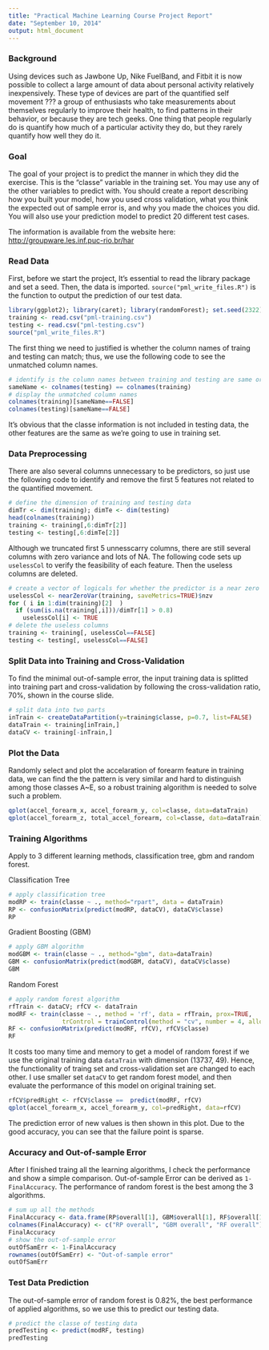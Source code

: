 ```yaml
---
title: "Practical Machine Learning Course Project Report"
date: "September 10, 2014"
output: html_document
---
```


### Background ###
  Using devices such as Jawbone Up, Nike FuelBand, and Fitbit it is now possible to collect a large amount of data about personal activity relatively inexpensively. These type of devices are part of the quantified self movement ??? a group of enthusiasts who take measurements about themselves regularly to improve their health, to find patterns in their behavior, or because they are tech geeks. One thing that people regularly do is quantify how much of a particular activity they do, but they rarely quantify how well they do it. 

### Goal ###
  The goal of your project is to predict the manner in which they did the exercise. This is the "classe" variable in the training set. You may use any of the other variables to predict with. You should create a report describing how you built your model, how you used cross validation, what you think the expected out of sample error is, and why you made the choices you did. You will also use your prediction model to predict 20 different test cases. 
  
  The information is available from the website here: <http://groupware.les.inf.puc-rio.br/har>

### Read Data ###
First, before we start the project, It's essential to read the library package and set a seed. Then, the data is imported. `source("pml_write_files.R")` is the function to output the prediction of our test data.
```r
library(ggplot2); library(caret); library(randomForest); set.seed(2322)
training <- read.csv("pml-training.csv")
testing <- read.csv("pml-testing.csv")
source("pml_write_files.R")
```

The first thing we need to justified is whether the column names of traing and testing can match; thus, we use the following code to see the unmatched column names.
```r
# identify is the column names between training and testing are same or not
sameName <- colnames(testing) == colnames(training)
# display the unmatched column names
colnames(training)[sameName==FALSE]
colnames(testing)[sameName==FALSE]
```
It's obvious that the classe information is not included in testing data, the other features are the same as we're going to use in training set.

### Data Preprocessing ###
There are also several columns unnecessary to be predictors, so just use the following code to identify and remove the first 5 features not related to the quantified movement.
```r
# define the dimension of training and testing data
dimTr <- dim(training); dimTe <- dim(testing)
head(colnames(training))
training <- training[,6:dimTr[2]]
testing <- testing[,6:dimTe[2]]
```

Although we truncated first 5 unnesscarry columns, there are still several columns with zero variance and lots of NA. The following code sets up `uselessCol` to verify the feasibility of each feature. Then the useless columns are deleted.
```r
# create a vector of logicals for whether the predictor is a near zero variance predictor
uselessCol <- nearZeroVar(training, saveMetrics=TRUE)$nzv
for ( i in 1:dim(training)[2]  )
  if (sum(is.na(training[,i]))/dimTr[1] > 0.8)
    uselessCol[i] <- TRUE
# delete the useless columns
training <- training[, uselessCol==FALSE]
testing <- testing[, uselessCol==FALSE]
```

### Split Data into Training and Cross-Validation###
To find the minimal out-of-sample error, the input training data is splitted into training part and cross-validation by following the cross-validation ratio, 70%, shown in the course slide.
```r
# split data into two parts
inTrain <- createDataPartition(y=training$classe, p=0.7, list=FALSE)
dataTrain <- training[inTrain,]
dataCV <- training[-inTrain,]
```
### Plot the Data ###
Randomly select and plot the accelaration of forearm feature in training data, we can find the the pattern is very similar and hard to distinguish among those classes A~E, so a robust training algorithm is needed to solve such a problem.
```r
qplot(accel_forearm_x, accel_forearm_y, col=classe, data=dataTrain)
qplot(accel_forearm_z, total_accel_forearm, col=classe, data=dataTrain)
```

### Training Algorithms ###
Apply to 3 different learning methods, classification tree, gbm and random forest.

Classification Tree
``` r
# apply classification tree
modRP <- train(classe ~ ., method="rpart", data = dataTrain)
RP <- confusionMatrix(predict(modRP, dataCV), dataCV$classe)
RP
```

Gradient Boosting (GBM)
``` r
# apply GBM algorithm
modGBM <- train(classe ~ ., method="gbm", data=dataTrain)
GBM <- confusionMatrix(predict(modGBM, dataCV), dataCV$classe)
GBM
```

Random Forest
```r
# apply random forest algorithm
rfTrain <- dataCV; rfCV <- dataTrain
modRF <- train(classe ~ ., method = 'rf', data = rfTrain, prox=TRUE,
               trControl = trainControl(method = "cv", number = 4, allowParallel = TRUE))
RF <- confusionMatrix(predict(modRF, rfCV), rfCV$classe)
RF
```
It costs too many time and memory to get a model of random forest if we use the original training data `dataTrain` with dimension (13737, 49). Hence, the functionality of traing set and cross-validation set are changed to each other. I use smaller set `dataCV` to get random forest model, and then evaluate the performance of this model on original training set.

```r
rfCV$predRight <- rfCV$classe ==  predict(modRF, rfCV)
qplot(accel_forearm_x, accel_forearm_y, col=predRight, data=rfCV)
```
The prediction error of new values is then shown in this plot. Due to the good accuracy, you can see that the failure point is sparse.

### Accuracy and Out-of-sample Error ###
After I finished traing all the learning algorithms, I check the performance and show a simple comparison. Out-of-sample Error can be derived as `1-FinalAccuracy`. The performance of random forest is the best among the 3 algorithms.
```r
# sum up all the methods
FinalAccuracy <- data.frame(RP$overall[1], GBM$overall[1], RF$overall[1])
colnames(FinalAccuracy) <- c("RP overall", "GBM overall", "RF overall")
FinalAccuracy
# show the out-of-sample error
outOfSamErr <- 1-FinalAccuracy
rownames(outOfSamErr) <- "Out-of-sample error"
outOfSamErr
```

### Test Data Prediction ###
The out-of-sample error of random forest is 0.82%, the best performance of applied algorithms, so we use this to predict our testing data.
``` r
# predict the classe of testing data
predTesting <- predict(modRF, testing)
predTesting
```



